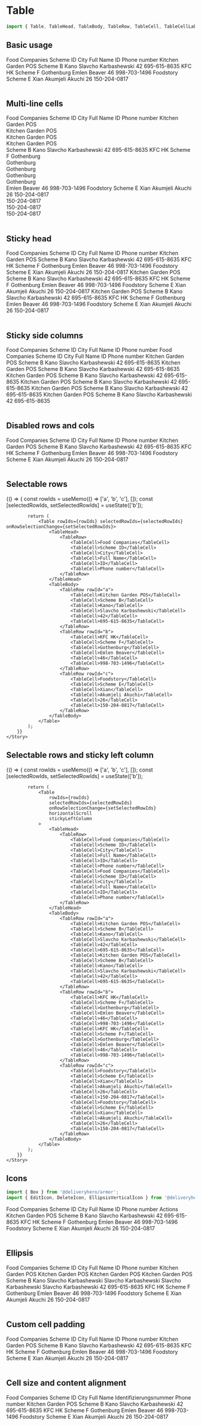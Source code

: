 
<Meta title="Components/Table" component={Table} />

# Table

~~~js
import { Table, TableHead, TableBody, TableRow, TableCell, TableCellLabel, TableAction } from '@deliveryhero/armor';
~~~

## Basic usage

<Preview>
    <Story name="Basic usage" height="300px">
        <Table>
            <TableHead>
                <TableRow>
                    <TableCell>Food Companies</TableCell>
                    <TableCell>Scheme ID</TableCell>
                    <TableCell>City</TableCell>
                    <TableCell>Full Name</TableCell>
                    <TableCell>ID</TableCell>
                    <TableCell>Phone number</TableCell>
                </TableRow>
            </TableHead>
            <TableBody>
                <TableRow>
                    <TableCell>Kitchen Garden POS</TableCell>
                    <TableCell>Scheme B</TableCell>
                    <TableCell>Kano</TableCell>
                    <TableCell>Slavcho Karbashewski</TableCell>
                    <TableCell>42</TableCell>
                    <TableCell>695-615-8635</TableCell>
                </TableRow>
                <TableRow>
                    <TableCell>KFC HK</TableCell>
                    <TableCell>Scheme F</TableCell>
                    <TableCell>Gothenburg</TableCell>
                    <TableCell>Emlen Beaver</TableCell>
                    <TableCell>46</TableCell>
                    <TableCell>998-703-1496</TableCell>
                </TableRow>
                <TableRow>
                    <TableCell>Foodstory</TableCell>
                    <TableCell>Scheme E</TableCell>
                    <TableCell>Xian</TableCell>
                    <TableCell>Akumjeli Akuchi</TableCell>
                    <TableCell>26</TableCell>
                    <TableCell>150-204-0817</TableCell>
                </TableRow>
            </TableBody>
        </Table>
    </Story>
</Preview>

## Multi-line cells

<Preview>
    <Story name="Multi-line cells" height="550px">
        <Table>
            <TableHead>
                <TableRow>
                    <TableCell>Food Companies</TableCell>
                    <TableCell>Scheme ID</TableCell>
                    <TableCell>City</TableCell>
                    <TableCell>Full Name</TableCell>
                    <TableCell>ID</TableCell>
                    <TableCell>Phone number</TableCell>
                </TableRow>
            </TableHead>
            <TableBody>
                <TableRow>
                    <TableCell>
                        Kitchen Garden POS<br />
                        Kitchen Garden POS<br />
                        Kitchen Garden POS<br />
                        Kitchen Garden POS<br />
                    </TableCell>
                    <TableCell>Scheme B</TableCell>
                    <TableCell>Kano</TableCell>
                    <TableCell>Slavcho Karbashewski</TableCell>
                    <TableCell>42</TableCell>
                    <TableCell>695-615-8635</TableCell>
                </TableRow>
                <TableRow>
                    <TableCell>KFC HK</TableCell>
                    <TableCell>Scheme F</TableCell>
                    <TableCell>
                        Gothenburg<br />
                        Gothenburg<br />
                        Gothenburg<br />
                        Gothenburg<br />
                        Gothenburg<br />
                    </TableCell>
                    <TableCell>Emlen Beaver</TableCell>
                    <TableCell>46</TableCell>
                    <TableCell>998-703-1496</TableCell>
                </TableRow>
                <TableRow>
                    <TableCell>Foodstory</TableCell>
                    <TableCell>Scheme E</TableCell>
                    <TableCell>Xian</TableCell>
                    <TableCell>Akumjeli Akuchi</TableCell>
                    <TableCell>26</TableCell>
                    <TableCell>
                        150-204-0817<br />
                        150-204-0817<br />
                        150-204-0817<br />
                        150-204-0817<br />
                    </TableCell>
                </TableRow>
            </TableBody>
        </Table>
    </Story>
</Preview>

## Sticky head

<Preview>
    <Story name="Sticky header" height="300px">
        <Table stickyHead>
            <TableHead>
                <TableRow>
                    <TableCell>Food Companies</TableCell>
                    <TableCell>Scheme ID</TableCell>
                    <TableCell>City</TableCell>
                    <TableCell>Full Name</TableCell>
                    <TableCell>ID</TableCell>
                    <TableCell>Phone number</TableCell>
                </TableRow>
            </TableHead>
            <TableBody>
                <TableRow>
                    <TableCell>Kitchen Garden POS</TableCell>
                    <TableCell>Scheme B</TableCell>
                    <TableCell>Kano</TableCell>
                    <TableCell>Slavcho Karbashewski</TableCell>
                    <TableCell>42</TableCell>
                    <TableCell>695-615-8635</TableCell>
                </TableRow>
                <TableRow>
                    <TableCell>KFC HK</TableCell>
                    <TableCell>Scheme F</TableCell>
                    <TableCell>Gothenburg</TableCell>
                    <TableCell>Emlen Beaver</TableCell>
                    <TableCell>46</TableCell>
                    <TableCell>998-703-1496</TableCell>
                </TableRow>
                <TableRow>
                    <TableCell>Foodstory</TableCell>
                    <TableCell>Scheme E</TableCell>
                    <TableCell>Xian</TableCell>
                    <TableCell>Akumjeli Akuchi</TableCell>
                    <TableCell>26</TableCell>
                    <TableCell>150-204-0817</TableCell>
                </TableRow>
                <TableRow>
                    <TableCell>Kitchen Garden POS</TableCell>
                    <TableCell>Scheme B</TableCell>
                    <TableCell>Kano</TableCell>
                    <TableCell>Slavcho Karbashewski</TableCell>
                    <TableCell>42</TableCell>
                    <TableCell>695-615-8635</TableCell>
                </TableRow>
                <TableRow>
                    <TableCell>KFC HK</TableCell>
                    <TableCell>Scheme F</TableCell>
                    <TableCell>Gothenburg</TableCell>
                    <TableCell>Emlen Beaver</TableCell>
                    <TableCell>46</TableCell>
                    <TableCell>998-703-1496</TableCell>
                </TableRow>
                <TableRow>
                    <TableCell>Foodstory</TableCell>
                    <TableCell>Scheme E</TableCell>
                    <TableCell>Xian</TableCell>
                    <TableCell>Akumjeli Akuchi</TableCell>
                    <TableCell>26</TableCell>
                    <TableCell>150-204-0817</TableCell>
                </TableRow>
                <TableRow>
                    <TableCell>Kitchen Garden POS</TableCell>
                    <TableCell>Scheme B</TableCell>
                    <TableCell>Kano</TableCell>
                    <TableCell>Slavcho Karbashewski</TableCell>
                    <TableCell>42</TableCell>
                    <TableCell>695-615-8635</TableCell>
                </TableRow>
                <TableRow>
                    <TableCell>KFC HK</TableCell>
                    <TableCell>Scheme F</TableCell>
                    <TableCell>Gothenburg</TableCell>
                    <TableCell>Emlen Beaver</TableCell>
                    <TableCell>46</TableCell>
                    <TableCell>998-703-1496</TableCell>
                </TableRow>
                <TableRow>
                    <TableCell>Foodstory</TableCell>
                    <TableCell>Scheme E</TableCell>
                    <TableCell>Xian</TableCell>
                    <TableCell>Akumjeli Akuchi</TableCell>
                    <TableCell>26</TableCell>
                    <TableCell>150-204-0817</TableCell>
                </TableRow>
            </TableBody>
        </Table>
    </Story>
</Preview>

## Sticky side columns

<Preview>
    <Story name="Sticky side columns" height="300px">
        <Table 
            stickyLeftColumn
            stickyRightColumn
            horizontalScroll
        >
            <TableHead>
                <TableRow>
                    <TableCell>Food Companies</TableCell>
                    <TableCell>Scheme ID</TableCell>
                    <TableCell>City</TableCell>
                    <TableCell>Full Name</TableCell>
                    <TableCell>ID</TableCell>
                    <TableCell>Phone number</TableCell>
                    <TableCell>Food Companies</TableCell>
                    <TableCell>Scheme ID</TableCell>
                    <TableCell>City</TableCell>
                    <TableCell>Full Name</TableCell>
                    <TableCell>ID</TableCell>
                    <TableCell>Phone number</TableCell>
                </TableRow>
            </TableHead>
            <TableBody>
                <TableRow>
                    <TableCell>Kitchen Garden POS</TableCell>
                    <TableCell>Scheme B</TableCell>
                    <TableCell>Kano</TableCell>
                    <TableCell>Slavcho Karbashewski</TableCell>
                    <TableCell>42</TableCell>
                    <TableCell>695-615-8635</TableCell>
                    <TableCell>Kitchen Garden POS</TableCell>
                    <TableCell>Scheme B</TableCell>
                    <TableCell>Kano</TableCell>
                    <TableCell>Slavcho Karbashewski</TableCell>
                    <TableCell>42</TableCell>
                    <TableCell>695-615-8635</TableCell>
                </TableRow>
                <TableRow>
                    <TableCell>Kitchen Garden POS</TableCell>
                    <TableCell>Scheme B</TableCell>
                    <TableCell>Kano</TableCell>
                    <TableCell>Slavcho Karbashewski</TableCell>
                    <TableCell>42</TableCell>
                    <TableCell>695-615-8635</TableCell>
                    <TableCell>Kitchen Garden POS</TableCell>
                    <TableCell>Scheme B</TableCell>
                    <TableCell>Kano</TableCell>
                    <TableCell>Slavcho Karbashewski</TableCell>
                    <TableCell>42</TableCell>
                    <TableCell>695-615-8635</TableCell>
                </TableRow>
                <TableRow>
                    <TableCell>Kitchen Garden POS</TableCell>
                    <TableCell>Scheme B</TableCell>
                    <TableCell>Kano</TableCell>
                    <TableCell>Slavcho Karbashewski</TableCell>
                    <TableCell>42</TableCell>
                    <TableCell>695-615-8635</TableCell>
                    <TableCell>Kitchen Garden POS</TableCell>
                    <TableCell>Scheme B</TableCell>
                    <TableCell>Kano</TableCell>
                    <TableCell>Slavcho Karbashewski</TableCell>
                    <TableCell>42</TableCell>
                    <TableCell>695-615-8635</TableCell>
                </TableRow>
            </TableBody>
        </Table>
    </Story>
</Preview>

## Disabled rows and cols

<Preview>
    <Story name="Disabled rows and cols" height="300px">
        <Table>
            <TableHead>
                <TableRow>
                    <TableCell>Food Companies</TableCell>
                    <TableCell>Scheme ID</TableCell>
                    <TableCell disabled>City</TableCell>
                    <TableCell>Full Name</TableCell>
                    <TableCell>ID</TableCell>
                    <TableCell>Phone number</TableCell>
                </TableRow>
            </TableHead>
            <TableBody>
                <TableRow>
                    <TableCell>Kitchen Garden POS</TableCell>
                    <TableCell>Scheme B</TableCell>
                    <TableCell disabled>Kano</TableCell>
                    <TableCell>Slavcho Karbashewski</TableCell>
                    <TableCell>42</TableCell>
                    <TableCell>695-615-8635</TableCell>
                </TableRow>
                <TableRow>
                    <TableCell disabled>KFC HK</TableCell>
                    <TableCell disabled>Scheme F</TableCell>
                    <TableCell disabled>Gothenburg</TableCell>
                    <TableCell disabled>Emlen Beaver</TableCell>
                    <TableCell disabled>46</TableCell>
                    <TableCell disabled>998-703-1496</TableCell>
                </TableRow>
                <TableRow>
                    <TableCell>Foodstory</TableCell>
                    <TableCell>Scheme E</TableCell>
                    <TableCell disabled>Xian</TableCell>
                    <TableCell>Akumjeli Akuchi</TableCell>
                    <TableCell>26</TableCell>
                    <TableCell>150-204-0817</TableCell>
                </TableRow>
            </TableBody>
        </Table>
    </Story>
</Preview>

## Selectable rows

<Preview>
    <Story name="Selectable rows" height="300px">
        {() => {
            const rowIds = useMemo(() => ['a', 'b', 'c'], []);
            const [selectedRowIds, setSelectedRowIds] = useState(['b']);
        
            return (
                <Table rowIds={rowIds} selectedRowIds={selectedRowIds} onRowSelectionChange={setSelectedRowIds}>
                    <TableHead>
                        <TableRow>
                            <TableCell>Food Companies</TableCell>
                            <TableCell>Scheme ID</TableCell>
                            <TableCell>City</TableCell>
                            <TableCell>Full Name</TableCell>
                            <TableCell>ID</TableCell>
                            <TableCell>Phone number</TableCell>
                        </TableRow>
                    </TableHead>
                    <TableBody>
                        <TableRow rowId="a">
                            <TableCell>Kitchen Garden POS</TableCell>
                            <TableCell>Scheme B</TableCell>
                            <TableCell>Kano</TableCell>
                            <TableCell>Slavcho Karbashewski</TableCell>
                            <TableCell>42</TableCell>
                            <TableCell>695-615-8635</TableCell>
                        </TableRow>
                        <TableRow rowId="b">
                            <TableCell>KFC HK</TableCell>
                            <TableCell>Scheme F</TableCell>
                            <TableCell>Gothenburg</TableCell>
                            <TableCell>Emlen Beaver</TableCell>
                            <TableCell>46</TableCell>
                            <TableCell>998-703-1496</TableCell>
                        </TableRow>
                        <TableRow rowId="c">
                            <TableCell>Foodstory</TableCell>
                            <TableCell>Scheme E</TableCell>
                            <TableCell>Xian</TableCell>
                            <TableCell>Akumjeli Akuchi</TableCell>
                            <TableCell>26</TableCell>
                            <TableCell>150-204-0817</TableCell>
                        </TableRow>
                    </TableBody>
                </Table>
            );
        }}
    </Story>
</Preview>

## Selectable rows and sticky left column

<Preview>
    <Story name="Selectable rows and sticky left column" height="300px">
        {() => {
            const rowIds = useMemo(() => ['a', 'b', 'c'], []);
            const [selectedRowIds, setSelectedRowIds] = useState(['b']);
        
            return (
                <Table 
                    rowIds={rowIds}
                    selectedRowIds={selectedRowIds}
                    onRowSelectionChange={setSelectedRowIds}
                    horizontalScroll
                    stickyLeftColumn
                >
                    <TableHead>
                        <TableRow>
                            <TableCell>Food Companies</TableCell>
                            <TableCell>Scheme ID</TableCell>
                            <TableCell>City</TableCell>
                            <TableCell>Full Name</TableCell>
                            <TableCell>ID</TableCell>
                            <TableCell>Phone number</TableCell>
                            <TableCell>Food Companies</TableCell>
                            <TableCell>Scheme ID</TableCell>
                            <TableCell>City</TableCell>
                            <TableCell>Full Name</TableCell>
                            <TableCell>ID</TableCell>
                            <TableCell>Phone number</TableCell>
                        </TableRow>
                    </TableHead>
                    <TableBody>
                        <TableRow rowId="a">
                            <TableCell>Kitchen Garden POS</TableCell>
                            <TableCell>Scheme B</TableCell>
                            <TableCell>Kano</TableCell>
                            <TableCell>Slavcho Karbashewski</TableCell>
                            <TableCell>42</TableCell>
                            <TableCell>695-615-8635</TableCell>
                            <TableCell>Kitchen Garden POS</TableCell>
                            <TableCell>Scheme B</TableCell>
                            <TableCell>Kano</TableCell>
                            <TableCell>Slavcho Karbashewski</TableCell>
                            <TableCell>42</TableCell>
                            <TableCell>695-615-8635</TableCell>
                        </TableRow>
                        <TableRow rowId="b">
                            <TableCell>KFC HK</TableCell>
                            <TableCell>Scheme F</TableCell>
                            <TableCell>Gothenburg</TableCell>
                            <TableCell>Emlen Beaver</TableCell>
                            <TableCell>46</TableCell>
                            <TableCell>998-703-1496</TableCell>
                            <TableCell>KFC HK</TableCell>
                            <TableCell>Scheme F</TableCell>
                            <TableCell>Gothenburg</TableCell>
                            <TableCell>Emlen Beaver</TableCell>
                            <TableCell>46</TableCell>
                            <TableCell>998-703-1496</TableCell>
                        </TableRow>
                        <TableRow rowId="c">
                            <TableCell>Foodstory</TableCell>
                            <TableCell>Scheme E</TableCell>
                            <TableCell>Xian</TableCell>
                            <TableCell>Akumjeli Akuchi</TableCell>
                            <TableCell>26</TableCell>
                            <TableCell>150-204-0817</TableCell>
                            <TableCell>Foodstory</TableCell>
                            <TableCell>Scheme E</TableCell>
                            <TableCell>Xian</TableCell>
                            <TableCell>Akumjeli Akuchi</TableCell>
                            <TableCell>26</TableCell>
                            <TableCell>150-204-0817</TableCell>
                        </TableRow>
                    </TableBody>
                </Table>
            );
        }}
    </Story>
</Preview>

## Icons

~~~js
import { Box } from '@deliveryhero/armor';
import { EditIcon, DeleteIcon, EllipsisVerticalIcon } from '@deliveryhero/armor-icons';
~~~

<Preview>
    <Story name="Icons" height="300px">
        <Table>
            <TableHead>
                <TableRow>
                    <TableCell>
                        <TableCellLabel>
                            Food Companies
                            <EditIcon marginLeft={3} />
                        </TableCellLabel>
                    </TableCell>
                    <TableCell>
                        <TableCellLabel>
                            Scheme ID
                            <DeleteIcon marginLeft={3} />
                        </TableCellLabel>
                    </TableCell>
                    <TableCell>City</TableCell>
                    <TableCell>Full Name</TableCell>
                    <TableCell>ID</TableCell>
                    <TableCell>Phone number</TableCell>
                    <TableCell>Actions</TableCell>
                </TableRow>
            </TableHead>
            <TableBody>
                <TableRow>
                    <TableCell>Kitchen Garden POS</TableCell>
                    <TableCell>Scheme B</TableCell>
                    <TableCell>Kano</TableCell>
                    <TableCell>Slavcho Karbashewski</TableCell>
                    <TableCell>42</TableCell>
                    <TableCell>695-615-8635</TableCell>
                    <TableCell color="$color.neutral.05">
                        <Box
                            style={{
                                display: 'flex',
                                alignItems: 'center',
                            }}
                            height={6}
                        >
                            <TableAction marginRight={6}>
                                <EditIcon />
                            </TableAction>
                            <TableAction marginRight={6}>
                                <DeleteIcon />
                            </TableAction>
                            <TableAction>
                                <EllipsisVerticalIcon />
                            </TableAction>
                        </Box>
                    </TableCell>
                </TableRow>
                <TableRow>
                    <TableCell>KFC HK</TableCell>
                    <TableCell>Scheme F</TableCell>
                    <TableCell>Gothenburg</TableCell>
                    <TableCell>Emlen Beaver</TableCell>
                    <TableCell>46</TableCell>
                    <TableCell>998-703-1496</TableCell>
                    <TableCell color="$color.neutral.05">
                        <Box
                            style={{
                                display: 'flex',
                                alignItems: 'center',
                            }}
                            height={6}
                        >
                            <TableAction marginRight={6}>
                                <EditIcon />
                            </TableAction>
                            <TableAction marginRight={6}>
                                <DeleteIcon />
                            </TableAction>
                            <TableAction>
                                <EllipsisVerticalIcon />
                            </TableAction>
                        </Box>
                    </TableCell>
                </TableRow>
                <TableRow>
                    <TableCell>Foodstory</TableCell>
                    <TableCell>Scheme E</TableCell>
                    <TableCell>Xian</TableCell>
                    <TableCell>Akumjeli Akuchi</TableCell>
                    <TableCell>26</TableCell>
                    <TableCell>150-204-0817</TableCell>
                    <TableCell color="$color.neutral.05">
                        <Box
                            style={{
                                display: 'flex',
                                alignItems: 'center',
                            }}
                            height={6}
                        >
                            <TableAction marginRight={6}>
                                <EditIcon />
                            </TableAction>
                            <TableAction marginRight={6}>
                                <DeleteIcon />
                            </TableAction>
                            <TableAction>
                                <EllipsisVerticalIcon />
                            </TableAction>
                        </Box>
                    </TableCell>
                </TableRow>
            </TableBody>
        </Table>
    </Story>
</Preview>

## Ellipsis

<Preview>
    <Story name="Ellipsis" height="300px">
        <Table wide>
            <TableHead>
                <TableRow>
                    <TableCell>Food Companies</TableCell>
                    <TableCell>Scheme ID</TableCell>
                    <TableCell>City</TableCell>
                    <TableCell>Full Name</TableCell>
                    <TableCell>ID</TableCell>
                    <TableCell>Phone number</TableCell>
                </TableRow>
            </TableHead>
            <TableBody>
                <TableRow>
                    <TableCell ellipsis>Kitchen Garden POS Kitchen Garden POS Kitchen Garden POS Kitchen Garden POS</TableCell>
                    <TableCell>Scheme B</TableCell>
                    <TableCell>Kano</TableCell>
                    <TableCell ellipsis>Slavcho Karbashewski Slavcho Karbashewski Slavcho Karbashewski Slavcho Karbashewski</TableCell>
                    <TableCell>42</TableCell>
                    <TableCell>695-615-8635</TableCell>
                </TableRow>
                <TableRow>
                    <TableCell>KFC HK</TableCell>
                    <TableCell>Scheme F</TableCell>
                    <TableCell>Gothenburg</TableCell>
                    <TableCell>Emlen Beaver</TableCell>
                    <TableCell>46</TableCell>
                    <TableCell>998-703-1496</TableCell>
                </TableRow>
                <TableRow>
                    <TableCell>Foodstory</TableCell>
                    <TableCell>Scheme E</TableCell>
                    <TableCell>Xian</TableCell>
                    <TableCell>Akumjeli Akuchi</TableCell>
                    <TableCell>26</TableCell>
                    <TableCell>150-204-0817</TableCell>
                </TableRow>
            </TableBody>
        </Table>
    </Story>
</Preview>

## Custom cell padding

<Preview>
    <Story name="Custom cell padding" height="300px">
        <Table>
            <TableHead>
                <TableRow>
                    <TableCell>Food Companies</TableCell>
                    <TableCell paddingX={1}>Scheme ID</TableCell>
                    <TableCell>City</TableCell>
                    <TableCell>Full Name</TableCell>
                    <TableCell paddingX={1}>ID</TableCell>
                    <TableCell>Phone number</TableCell>
                </TableRow>
            </TableHead>
            <TableBody>
                <TableRow>
                    <TableCell paddingY={9}>Kitchen Garden POS</TableCell>
                    <TableCell paddingY={9} paddingX={1}>Scheme B</TableCell>
                    <TableCell paddingY={9}>Kano</TableCell>
                    <TableCell paddingY={9}>Slavcho Karbashewski</TableCell>
                    <TableCell paddingY={9} paddingX={1}>42</TableCell>
                    <TableCell paddingY={9}>695-615-8635</TableCell>
                </TableRow>
                <TableRow>
                    <TableCell paddingY={1}>KFC HK</TableCell>
                    <TableCell paddingY={1} paddingX={1}>Scheme F</TableCell>
                    <TableCell paddingY={1}>Gothenburg</TableCell>
                    <TableCell paddingY={1}>Emlen Beaver</TableCell>
                    <TableCell paddingY={1} paddingX={1}>46</TableCell>
                    <TableCell paddingY={1}>998-703-1496</TableCell>
                </TableRow>
                <TableRow>
                    <TableCell>Foodstory</TableCell>
                    <TableCell paddingX={1}>Scheme E</TableCell>
                    <TableCell>Xian</TableCell>
                    <TableCell>Akumjeli Akuchi</TableCell>
                    <TableCell paddingX={1}>26</TableCell>
                    <TableCell>150-204-0817</TableCell>
                </TableRow>
            </TableBody>
        </Table>
    </Story>
</Preview>

## Cell size and content alignment

<Preview>
    <Story name="Cell size and content alignment">
        <Table>
            <TableHead>
                <TableRow>
                    <TableCell>Food Companies</TableCell>
                    <TableCell contentAlignY="center">Scheme ID</TableCell>
                    <TableCell>City</TableCell>
                    <TableCell>Full Name</TableCell>
                    <TableCell width="8rem" contentAlignX="right">Identifizierungsnummer</TableCell>
                    <TableCell>Phone number</TableCell>
                </TableRow>
            </TableHead>
            <TableBody>
                <TableRow>
                    <TableCell>Kitchen Garden POS</TableCell>
                    <TableCell contentAlignY="center">Scheme B</TableCell>
                    <TableCell>Kano</TableCell>
                    <TableCell height="8rem">Slavcho Karbashewski</TableCell>
                    <TableCell contentAlignX="right">42</TableCell>
                    <TableCell>695-615-8635</TableCell>
                </TableRow>
                <TableRow>
                    <TableCell>KFC HK</TableCell>
                    <TableCell contentAlignY="center">Scheme F</TableCell>
                    <TableCell>Gothenburg</TableCell>
                    <TableCell height="10rem" contentAlignX="center" contentAlignY="center">Emlen Beaver</TableCell>
                    <TableCell contentAlignX="right">46</TableCell>
                    <TableCell>998-703-1496</TableCell>
                </TableRow>
                <TableRow>
                    <TableCell>Foodstory</TableCell>
                    <TableCell contentAlignY="center">Scheme E</TableCell>
                    <TableCell>Xian</TableCell>
                    <TableCell height="8rem" contentAlignX="right" contentAlignY="bottom">Akumjeli Akuchi</TableCell>
                    <TableCell contentAlignX="right">26</TableCell>
                    <TableCell>150-204-0817</TableCell>
                </TableRow>
            </TableBody>
        </Table>
    </Story>
</Preview>
